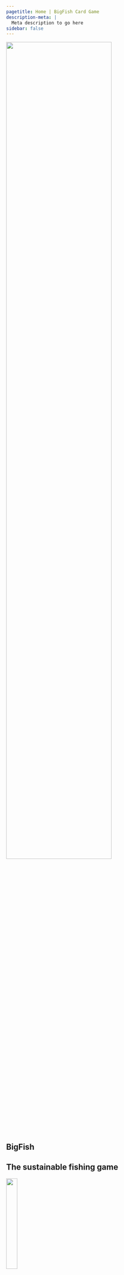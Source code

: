 ```yaml
---
pagetitle: Home | BigFish Card Game
description-meta: |
  Meta description to go here
sidebar: false
---
```


:::::: {.grid .justify-contents-evenly .align-items-center .column-screen .hero-img .hero-strip-homepage}
::::: {.g-col-6 .text-center}
![](resources/images/Bigfish-logo.png){width="75%"}
:::::

::::: {.g-col-6 style="margin-right: 5%;"}
::: p
# BigFish {.maintitle}
:::

::: p
## The sustainable fishing game {.newsubtitle}
:::

:::: {.grid .justify-contents-evenly .align-items-center .text-center style="font-size: 1.25em; margin-bottom: 5%"}
::: g-col-6
![](resources/icons/children-solid.svg){width="25%"}

Suitable for ages 10+
:::

::: g-col-6
![](resources/icons/users-solid.svg){width="25%"}

Best for groups of 2-5 players
:::
::::
:::::
::::::

::: {.column-page  .spacer-3em .feature-text}
The BigFish card game informs and engages everyone interested in fishing or marine conservation through fun play.

The goal of the game is to collect the maximum number of points from catching fish, while also preserving a healthy ecosystem and fish size diversity for future catches.
:::

::: {.column-screen .img-container}
![](resources/images/pretty-pics/goatfish-small.jpg){width="33.33333%" .img-tile-lg}![](resources/images/pretty-pics/goatfish-small.jpg){width="33.33333%" .img-tile-lg}![](resources/images/pretty-pics/goatfish-small.jpg){width="33.33333%" .img-tile-lg}
:::
*will replace with other images...*


## Playing the game

:::::: {.grid .justify-contents-evenly .align-items-center .homepage-p .column-screen .spacer-3em}
::::: {.g-col-8 .mx-5}
:::: {.grid .justify-contents-evenly .align-items-center .homepage-p}
::: {.g-col-2 .img-container .my-2}
![](resources/images/esky.jpg){width="75%"}
:::

::: {.g-col-10}
Big fish are worth more points than small fish, so players are tempted to catch them. But the presence of big fish also allows players to draw new cards, spawn new fish and also grow them. The player has to find a balance between collecting points by catching fish and preserving fish for good fishing opportunities. 
:::

::: {.g-col-2 .img-container .my-2}
![](resources/images/cards/wild-cards/illegal-fishing.jpg){.image-card width="75%"}
:::

::: {.g-col-10}
In addition to fishing, other natural and human-induced events occur throughout the game, such as fisheries research, poor water quality, citizen science, illegal fishing, ocean acidification, and others. 
:::

::: {.g-col-2 .img-container .my-2}
![](resources/images/Bigfish-logo.png)
:::

::: {.g-col-10}
These events create unpredictability and new challenges and inform us on how humans impact aquatic ecosystems.
:::

::: {.g-col-12 .text-center .img-container style="margin-bottom: 1em; margin-top: 0.5em;"}
[Read the Rules](pages/rules.qmd){.h3 .btn .btn-primary}
:::
::::
:::::

::::: {.g-col-4 .img-container}
![](resources/images/pretty-pics/RockyCape.jpg)
:::::
::::::

<!-- ## Playing the game -->

<!-- :::: {.grid  .spacer-3em .justify-contents-evenly .align-items-center .column-page .homepage-p} -->
<!-- ::: {.g-col-2} -->
<!-- ![](resources/images/esky.jpg){width="75%"} -->
<!-- ::: -->

<!-- ::: {.g-col-10} -->
<!-- Big fish are worth more points than small fish, so players are tempted to catch them. But the presence of big fish also allows players to draw new cards, spawn new fish and also grow them. The player has to find a balance between collecting points by catching fish and preserving fish for good fishing opportunities.  -->
<!-- ::: -->

<!-- ::: {.g-col-2 .g-start-2} -->
<!-- ![](resources/images/cards/wild-cards/illegal-fishing.jpg){.image-card width="75%"} -->
<!-- ::: -->

<!-- ::: {.g-col-8} -->
<!-- In addition to fishing, other natural and human-induced events occur throughout the game, such as fisheries research, poor water quality, citizen science, illegal fishing, ocean acidification, and others.  -->
<!-- ::: -->

<!-- ::: {.g-col-2 .g-start-3} -->
<!-- ![](resources/images/Bigfish-logo.png) -->
<!-- ::: -->

<!-- ::: {.g-col-6} -->
<!-- These events create unpredictability and new challenges and inform us on how humans impact aquatic ecosystems. -->
<!-- ::: -->

<!-- ::: {.g-col-12 .text-center} -->
<!-- [Read the Rules](pages/rules.qmd){.h3 .btn .btn-primary} -->
<!-- ::: -->
<!-- :::: -->

<!-- :::::: {.grid .justify-contents-evenly .align-items-center .homepage-p .column-screen .spacer-3em} -->
<!-- ::::: {.g-col-4 .img-container} -->
<!-- ![](resources/images/pretty-pics/crayfish-2-small.jpg) -->
<!-- ::::: -->

::::: {.g-col-8 .mx-5}
## Main messages {style="margin-top: 0.5em;"}

This game aims to introduce three main messages that we care about:

### 1. Big fish are important

They are important for population resilience, ecosystem balance and simply because they are beautiful.

### 2. Big fish are mostly all gone

Commercial and recreational fishing has removed most of the large fish from the ocean, lakes and rivers.

### 3. Big fish can return

Fish grow relatively fast and we take the right measures, we can restore healthy ecosystems and their beauty within our lifetimes.

::: {.text-center}
[Explore the Science](pages/special-cards.qmd){.h3 .btn .btn-primary}
:::
:::::
::::::

:::::: {.grid .justify-contents-evenly .align-items-center .column-page .spacer-3em .homepage-p}
::::: {.g-col-8}
## Who we are {style="margin-top: 0.5em;"}

This game has been developed by the Institute of Marine and Antarctic Sciences (IMAS), University of Tasmania team, led by Matt Testoni, Asta Audzijonyte and Amy Coghlan. All artwork is original and produced by Amy Coghlan (drawings) and Matt Testoni (photos, design). 

Game testing, advice, interesting facts and many other details have been provided by many researchers, naturalists, students, friends, anglers, divers and game enthusiasts. Thank you.

::: text-center
[About Us](pages/about.qmd){.h3 .btn .btn-secondary}
:::

### Contact us

If you would like to learn more about our work, adapt the game to your ecosystem, apply the game to your teaching or support our work please contact us at [info@fishsizeproject.org](mailto:info@fishsizeproject.org).
:::::

::::: {.g-col-4 .text-center .img-container}
![](resources/images/pretty-pics/blue-Grouper-1-small.jpg){.headshot} 
![](resources/images/pretty-pics/blue-Grouper-1-small.jpg){.headshot}

![](resources/images/pretty-pics/blue-Grouper-1-small.jpg){.headshot}
![](resources/images/pretty-pics/blue-Grouper-1-small.jpg){.headshot}
:::::
::::::

::::: {.grid .justify-contents-evenly .align-items-center .column-page .text-center .spacer-2em .homepage-p}
:::: {.g-col-12}
## Supporters

This work is supported by a 2020 Pew Fellowship in Marine Conservation awarded to [Asta Audzijonyte](https://discover.utas.edu.au/Asta.Audzijonyte). 

If you want to support this work, you can buy your very own copy of the BigFish card game!

::: text-center
[How to Buy](pages/how-to-buy.qmd){.h3 .btn .btn-secondary}
:::
::::

:::: g-col-12
:::: {.grid .justify-contents-evenly .align-items-center}
::: g-col-2
![](https://placehold.co/200x200)
:::

::: g-col-2
![](https://placehold.co/200x200)
:::

::: g-col-2
![](https://placehold.co/200x200)
:::

::: g-col-2
![](https://placehold.co/200x200)
:::

::: g-col-2
![](https://placehold.co/200x200)
:::

::: g-col-2
![](https://placehold.co/200x200)
:::
::::
::::
:::::